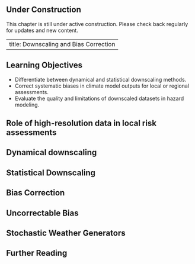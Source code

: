 ::: {.callout-note}
## Under Construction
This chapter is still under active construction. Please check back regularly for updates and new content.
:::

---
title: Downscaling and Bias Correction
---

## Learning Objectives {.unnumbered}

- Differentiate between dynamical and statistical downscaling methods.
- Correct systematic biases in climate model outputs for local or regional assessments.
- Evaluate the quality and limitations of downscaled datasets in hazard modeling.

## Role of high-resolution data in local risk assessments

## Dynamical downscaling

## Statistical Downscaling

## Bias Correction

## Uncorrectable Bias

## Stochastic Weather Generators

## Further Reading
